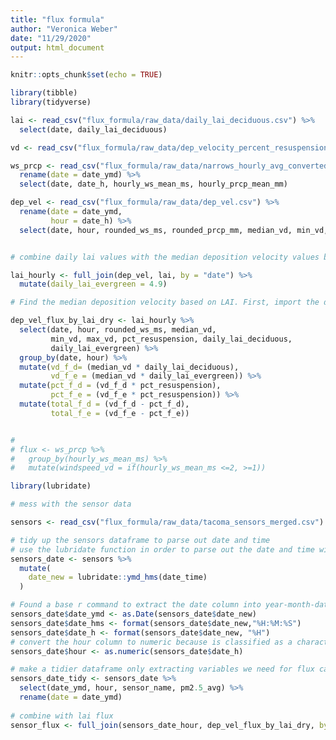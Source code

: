 ```yaml
---
title: "flux formula"
author: "Veronica Weber"
date: "11/29/2020"
output: html_document
---
```


```r
knitr::opts_chunk$set(echo = TRUE)
```

```r
library(tibble)
library(tidyverse)

```

```r
lai <- read_csv("flux_formula/raw_data/daily_lai_deciduous.csv") %>% 
  select(date, daily_lai_deciduous) 

vd <- read_csv("flux_formula/raw_data/dep_velocity_percent_resuspension.csv") 

ws_prcp <- read_csv("flux_formula/raw_data/narrows_hourly_avg_converted.csv") %>% 
  rename(date = date_ymd) %>% 
  select(date, date_h, hourly_ws_mean_ms, hourly_prcp_mean_mm)

dep_vel <- read_csv("flux_formula/raw_data/dep_vel.csv") %>% 
  rename(date = date_ymd,
         hour = date_h) %>% 
  select(date, hour, rounded_ws_ms, rounded_prcp_mm, median_vd, min_vd, max_vd, pct_resuspension )
```

```r

```



```r
# combine daily lai values with the median deposition velocity values based on windspeeds ranging from 0 - 14 meters/sec

lai_hourly <- full_join(dep_vel, lai, by = "date") %>% 
  mutate(daily_lai_evergreen = 4.9)

# Find the median deposition velocity based on LAI. First, import the data, and then grouping by date and hour, find the hourly deposition velocity by multiplying the median deposition velocity based on windspeed times the lai. Then, to account for the percent of PM2.5 that is resuspended back into the atmosphere (also based on windspeeds), multiply the depostion velocity times the percent resuspended, and subtract this from the total flux of both deciduous and evergreen trees

dep_vel_flux_by_lai_dry <- lai_hourly %>% 
  select(date, hour, rounded_ws_ms, median_vd, 
         min_vd, max_vd, pct_resuspension, daily_lai_deciduous, 
         daily_lai_evergreen) %>% 
  group_by(date, hour) %>% 
  mutate(vd_f_d= (median_vd * daily_lai_deciduous),
         vd_f_e = (median_vd * daily_lai_evergreen)) %>% 
  mutate(pct_f_d = (vd_f_d * pct_resuspension),
         pct_f_e = (vd_f_e * pct_resuspension)) %>% 
  mutate(total_f_d = (vd_f_d - pct_f_d),
         total_f_e = (vd_f_e - pct_f_e))


# 
# flux <- ws_prcp %>% 
#   group_by(hourly_ws_mean_ms) %>% 
#   mutate(windspeed_vd = if(hourly_ws_mean_ms <=2, >=1))
```

```r
library(lubridate)

# mess with the sensor data

sensors <- read_csv("flux_formula/raw_data/tacoma_sensors_merged.csv") 

# tidy up the sensors dataframe to parse out date and time
# use the lubridate function in order to parse out the date and time within the column
sensors_date <- sensors %>% 
  mutate(
    date_new = lubridate::ymd_hms(date_time)
  )

# Found a base r command to extract the date column into year-month-date and hours-minutes-seconds
sensors_date$date_ymd <- as.Date(sensors_date$date_new)
sensors_date$date_hms <- format(sensors_date$date_new,"%H:%M:%S")
sensors_date$date_h <- format(sensors_date$date_new, "%H")
# convert the hour column to numeric because is classified as a character
sensors_date$hour <- as.numeric(sensors_date$date_h)

# make a tidier dataframe only extracting variables we need for flux calculations, making sure to rename columns so that these can join correctly to the flux dataframe
sensors_date_tidy <- sensors_date %>% 
  select(date_ymd, hour, sensor_name, pm2.5_avg) %>% 
  rename(date = date_ymd) 
  
# combine with lai flux 
sensor_flux <- full_join(sensors_date_hour, dep_vel_flux_by_lai_dry, by = c("date", "hour"))

```

